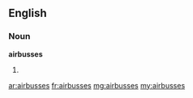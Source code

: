 ==English==

===Noun===
'''airbusses'''

# {{plural of|[[airbus]]}}

[[ar:airbusses]]
[[fr:airbusses]]
[[mg:airbusses]]
[[my:airbusses]]